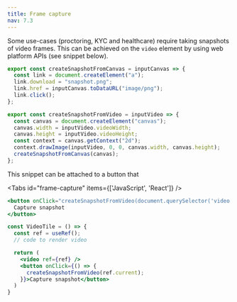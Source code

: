 ```yaml
---
title: Frame capture
nav: 7.3
---
```


Some use-cases (proctoring, KYC and healthcare) require taking snapshots of video frames. This can be achieved on the `video` element by using web platform APIs (see snippet below).

```javascript
export const createSnapshotFromCanvas = inputCanvas => {
  const link = document.createElement("a");
  link.download = "snapshot.png";
  link.href = inputCanvas.toDataURL("image/png");
  link.click();
};

export const createSnapshotFromVideo = inputVideo => {
  const canvas = document.createElement("canvas");
  canvas.width = inputVideo.videoWidth;
  canvas.height = inputVideo.videoHeight;
  const context = canvas.getContext("2d");
  context.drawImage(inputVideo, 0, 0, canvas.width, canvas.height);
  createSnapshotFromCanvas(canvas);
};
```

This snippet can be attached to a button that 

<Tabs id="frame-capture" items={['JavaScript', 'React']} />

<Tab id='frame-capture-0'>

```jsx
<button onClick="createSnapshotFromVideo(document.querySelector('video'))">
  Capture snapshot
</button>
```

</Tab>

<Tab id='frame-capture-1'>

```jsx
const VideoTile = () => {
  const ref = useRef();
  // code to render video

  return ( 
    <video ref={ref} />
    <button onClick={() => {
      createSnapshotFromVideo(ref.current);
    }}>Capture snapshot</button>
  )
}
```

</Tab>
